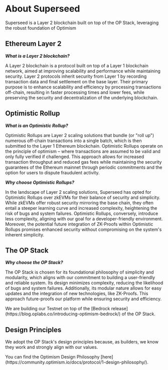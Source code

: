 
# About Superseed

<Callout type="info">
  Superseed is a Layer 2 blockchain built on top of the OP Stack, leveraging the robust foundation of Optimism
</Callout>

## Ethereum Layer 2

**_What is a Layer 2 blockchain?_**

A Layer 2 blockchain is a protocol built on top of a Layer 1 blockchain network, aimed at improving scalability and performance while maintaining security. Layer 2 protocols inherit security from Layer 1 by recording transaction data and final settlement on the base layer. Their primary purpose is to enhance scalability and efficiency by processing transactions off-chain, resulting in faster processing times and lower fees, while preserving the security and decentralization of the underlying blockchain.

## Optimistic Rollup

**_What is an Optimistic Rollup?_**

Optimistic Rollups are Layer 2 scaling solutions that bundle (or "roll up") numerous off-chain transactions into a single batch, which is then submitted to the Layer 1 Ethereum blockchain. Optimistic Rollups operate on the principle of optimism – where transactions are assumed to be valid and only fully verified if challenged. This approach allows for increased transaction throughput and reduced gas fees while maintaining the security guarantees of the Ethereum mainnet through periodic commitments and the option for users to dispute fraudulent activity.

**_Why choose Optimistic Rollups?_**

In the landscape of Layer 2 scaling solutions, Superseed has opted for Optimistic Rollups over zkEVMs for their balance of security and simplicity. While zkEVMs offer robust security mirroring the base chain, they often entail a steeper learning curve and increased complexity, heightening the risk of bugs and system failures. Optimistic Rollups, conversely, introduce less complexity, aligning with our goal for a developer-friendly environment. Moreover, the potential future integration of ZK-Proofs within Optimistic Rollups promises enhanced security without compromising on the system's inherent simplicity.

## The OP Stack

**_Why choose the OP Stack?_**

The OP Stack is chosen for its foundational philosophy of simplicity and modularity, which aligns with our commitment to building a user-friendly and reliable system. Its design minimizes complexity, reducing the likelihood of bugs and system failures. Additionally, its modular nature allows for easy updates and the integration of new technologies, like ZK-Proofs. This approach future-proofs our platform while ensuring security and efficiency.

<Callout>
  We are building our Testnet on top of the [Bedrock
  release](https://blog.oplabs.co/introducing-optimism-bedrock/) of the OP
  Stack.
</Callout>

## Design Principles

We adopt the OP Stack's design principles because, as builders, we know they work and strongly align with our values.

<Callout emoji="ℹ️">
  You can find the Optimism Design Philosophy
  [here](https://community.optimism.io/docs/protocol/1-design-philosophy/).
</Callout>
